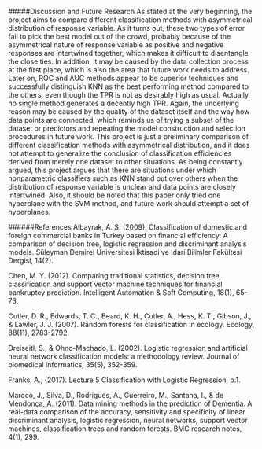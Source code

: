 #####Discussion and Future Research
As stated at the very beginning, the project aims to compare different classification methods with asymmetrical distribution of response variable. As it turns out, these two types of error fail to pick the best model out of the crowd, probably because of the asymmetrical nature of response variable as positive and negative responses are intertwined together, which makes it difficult to disentangle the close ties. In addition, it may be caused by the data collection process at the first place, which is also the area that future work needs to address. Later on, ROC and AUC methods appear to be superior techniques and successfully distinguish KNN as the best performing method compared to the others, even though the TPR is not as desirably high as usual. Actually, no single method generates a decently high TPR. Again, the underlying reason may be caused by the quality of the dataset itself and the way how data points are connected, which reminds us of trying a subset of the dataset or predictors and repeating the model construction and selection procedures in future work. 
This project is just a preliminary comparison of different classification methods with asymmetrical distribution, and it does not attempt to generalize the conclusion of classification efficiencies derived from merely one dataset to other situations. As being constantly argued, this project argues that there are situations under which nonparametric classifiers such as KNN stand out over others when the distribution of response variable is unclear and data points are closely intertwined. Also, it should be noted that this paper only tried one hyperplane with the SVM method, and future work should attempt a set of hyperplanes.

######References
Albayrak, A. S. (2009). Classification of domestic and foreign commercial banks in Turkey based on financial efficiency: A comparison of decision tree, logistic regression and discriminant analysis models. Süleyman Demirel Üniversitesi İktisadi ve İdari Bilimler Fakültesi Dergisi, 14(2).

Chen, M. Y. (2012). Comparing traditional statistics, decision tree classification and support vector machine techniques for financial bankruptcy prediction. Intelligent Automation & Soft Computing, 18(1), 65-73.

Cutler, D. R., Edwards, T. C., Beard, K. H., Cutler, A., Hess, K. T., Gibson, J., & Lawler, J. J. (2007). Random forests for classification in ecology. Ecology, 88(11), 2783-2792.

Dreiseitl, S., & Ohno-Machado, L. (2002). Logistic regression and artificial neural network classification models: a methodology review. Journal of biomedical informatics, 35(5), 352-359.

Franks, A., (2017). Lecture 5 Classification with Logistic Regression, p.1.

Maroco, J., Silva, D., Rodrigues, A., Guerreiro, M., Santana, I., & de Mendonça, A. (2011). Data mining methods in the prediction of Dementia: A real-data comparison of the accuracy, sensitivity and specificity of linear discriminant analysis, logistic regression, neural networks, support vector machines, classification trees and random forests. BMC research notes, 4(1), 299.